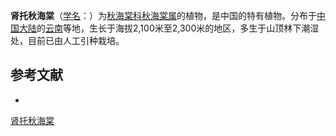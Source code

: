 {{Speciesbox
| taxon = Begonia mengtzeana
| authority = [[Irmsch.|Irmsch.]], 1939
}}

'''肾托秋海棠'''（[[学名|学名]]：{{lang|la|''Begonia mengtzeana''}}）为[[秋海棠科|秋海棠科]][[秋海棠属|秋海棠属]]的植物，是中国的特有植物。分布于[[中国大陆|中国大陆]]的[[云南|云南]]等地，生长于海拔2,100米至2,300米的地区，多生于山顶林下潮湿处，目前已由人工引种栽培。

== 参考文献 ==
<div class="references-small">
* {{cite web| url =http://www.bioinfo.cn/db05/KmzwSpecies.php?action=view&id=1850| title =肾托秋海棠| work =《中国高等植物数据库全库》| publisher =中国科学院微生物研究所| author =昆明植物研究所| accessdate =2009-02-22| deadurl =yes| archiveurl =https://web.archive.org/web/20160305064719/http://www.bioinfo.cn/db05/KmzwSpecies.php?action=view&id=1850| archivedate =2016-03-05}}
</div>
{{Taxonbar|from=Q15225706}}

[[Category:秋海棠属|肾托秋海棠]]


{{植物小作品}}